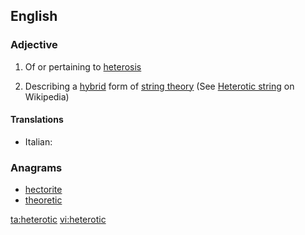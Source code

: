==English==

===Adjective===
{{en-adj}}

# Of or pertaining to [[heterosis]]
# {{physics}} Describing a [[hybrid]] form of [[string theory]] (See [[w:Heterotic string|Heterotic string]] on Wikipedia)

====Translations====
{{trans-top|Of or pertaining to heterosis}}
* Italian: {{t-|it|eterotico}}
{{trans-mid}}
{{trans-bottom}}

===Anagrams===
* [[hectorite#English|hectorite]]
* [[theoretic#English|theoretic]]

[[ta:heterotic]]
[[vi:heterotic]]